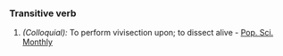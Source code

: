 ===Transitive verb===
#''(Colloquial):'' To perform vivisection upon; to dissect alive - [[Pop. Sci. Monthly]]